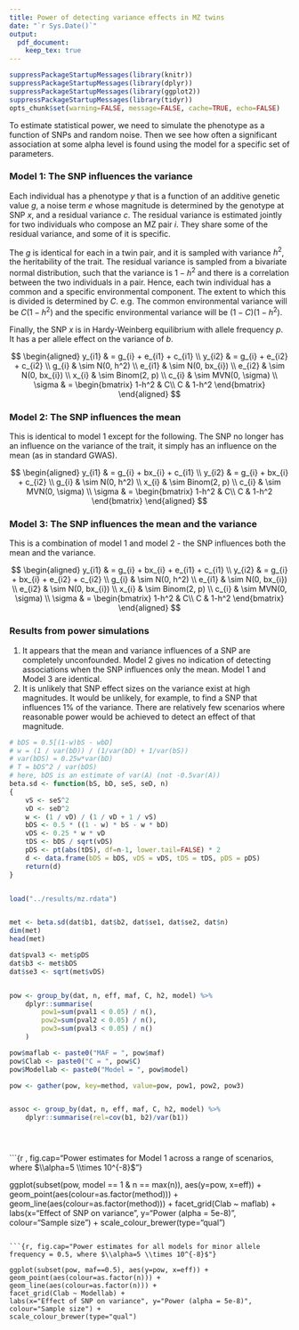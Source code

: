 ```yaml
---
title: Power of detecting variance effects in MZ twins
date: "`r Sys.Date()`"
output: 
  pdf_document:
    keep_tex: true
---
```



```r

suppressPackageStartupMessages(library(knitr))
suppressPackageStartupMessages(library(dplyr))
suppressPackageStartupMessages(library(ggplot2))
suppressPackageStartupMessages(library(tidyr))
opts_chunk$set(warning=FALSE, message=FALSE, cache=TRUE, echo=FALSE)

```

To estimate statistical power, we need to simulate the phenotype as a function of SNPs and random noise. Then we see how often a significant association at some alpha level is found using the model for a specific set of parameters.

### Model 1: The SNP influences the variance

Each individual has a phenotype $y$ that is a function of an additive genetic value $g$, a noise term $e$ whose magnitude is determined by the genotype at SNP $x$, and a residual variance $c$. The residual variance is estimated jointly for two individuals who compose an MZ pair $i$. They share some of the residual variance, and some of it is specific.

The $g$ is identical for each in a twin pair, and it is sampled with variance $h^2$, the heritability of the trait. The residual variance is sampled from a bivariate normal distribution, such that the variance is $1 - h^2$ and there is a correlation between the two individuals in a pair. Hence, each twin individual has a common and a specific environmental component. The extent to which this is divided is determined by $C$. e.g. The common environmental variance will be $C(1 - h^2)$ and the specific environmental variance will be $(1-C)(1-h^2)$.

Finally, the SNP $x$ is in Hardy-Weinberg equilibrium with allele frequency $p$. It has a per allele effect on the variance of $b$.

$$
\begin{aligned}
y_{i1} & = g_{i} + e_{i1} + c_{i1} \\
y_{i2} & = g_{i} + e_{i2} + c_{i2} \\
g_{i} & \sim N(0, h^2) \\
e_{i1} & \sim N(0, bx_{i}) \\
e_{i2} & \sim N(0, bx_{i}) \\
x_{i} & \sim Binom(2, p) \\
c_{i} & \sim MVN(0, \sigma) \\
\sigma & = \begin{bmatrix}
1-h^2 & C\\ 
C & 1-h^2
\end{bmatrix}
\end{aligned}
$$


### Model 2: The SNP influences the mean

This is identical to model 1 except for the following. The SNP no longer has an influence on the variance of the trait, it simply has an influence on the mean (as in standard GWAS).

$$
\begin{aligned}
y_{i1} & = g_{i} + bx_{i} + c_{i1} \\
y_{i2} & = g_{i} + bx_{i} + c_{i2} \\
g_{i} & \sim N(0, h^2) \\
x_{i} & \sim Binom(2, p) \\
c_{i} & \sim MVN(0, \sigma) \\
\sigma & = \begin{bmatrix}
1-h^2 & C\\ 
C & 1-h^2
\end{bmatrix}
\end{aligned}
$$


### Model 3: The SNP influences the mean and the variance

This is a combination of model 1 and model 2 - the SNP influences both the mean and the variance.

$$
\begin{aligned}
y_{i1} & = g_{i} + bx_{i} + e_{i1} + c_{i1} \\
y_{i2} & = g_{i} + bx_{i} + e_{i2} + c_{i2} \\
g_{i} & \sim N(0, h^2) \\
e_{i1} & \sim N(0, bx_{i}) \\
e_{i2} & \sim N(0, bx_{i}) \\
x_{i} & \sim Binom(2, p) \\
c_{i} & \sim MVN(0, \sigma) \\
\sigma & = \begin{bmatrix}
1-h^2 & C\\ 
C & 1-h^2
\end{bmatrix}
\end{aligned}
$$


### Results from power simulations

1. It appears that the mean and variance influences of a SNP are completely unconfounded. Model 2 gives no indication of detecting associations when the SNP influences only the mean. Model 1 and Model 3 are identical.
2. It is unlikely that SNP effect sizes on the variance exist at high magnitudes. It would be unlikely, for example, to find a SNP that influences 1% of the variance. There are relatively few scenarios where reasonable power would be achieved to detect an effect of that magnitude.


\newpage


```r


# bDS = 0.5[(1-w)bS - wbD]
# w = (1 / var(bD)) / (1/var(bD) + 1/var(bS))
# var(bDS) = 0.25w*var(bD)
# T = bDS^2 / var(bDS)
# here, bDS is an estimate of var(A) (not -0.5var(A))
beta.sd <- function(bS, bD, seS, seD, n)
{
	vS <- seS^2
	vD <- seD^2
	w <- (1 / vD) / (1 / vD + 1 / vS)
	bDS <- 0.5 * ((1 - w) * bS - w * bD)
	vDS <- 0.25 * w * vD
	tDS <- bDS / sqrt(vDS)
	pDS <- pt(abs(tDS), df=n-1, lower.tail=FALSE) * 2
	d <- data.frame(bDS = bDS, vDS = vDS, tDS = tDS, pDS = pDS)
	return(d)
}


load("../results/mz.rdata")


met <- beta.sd(dat$b1, dat$b2, dat$se1, dat$se2, dat$n)
dim(met)
head(met)

dat$pval3 <- met$pDS
dat$b3 <- met$bDS
dat$se3 <- sqrt(met$vDS)


pow <- group_by(dat, n, eff, maf, C, h2, model) %>%
	dplyr::summarise(
		pow1=sum(pval1 < 0.05) / n(), 
		pow2=sum(pval2 < 0.05) / n(), 
		pow3=sum(pval3 < 0.05) / n()
	)

pow$maflab <- paste0("MAF = ", pow$maf)
pow$Clab <- paste0("C = ", pow$C)
pow$Modellab <- paste0("Model = ", pow$model)

pow <- gather(pow, key=method, value=pow, pow1, pow2, pow3)


assoc <- group_by(dat, n, eff, maf, C, h2, model) %>%
	dplyr::summarise(rel=cov(b1, b2)/var(b1))





```

```{r , fig.cap="Power estimates for Model 1 across a range of scenarios, where $\\alpha=5 \\times 10^{-8}$"}

ggplot(subset(pow, model == 1 & n == max(n)), aes(y=pow, x=eff)) +
geom_point(aes(colour=as.factor(method))) +
geom_line(aes(colour=as.factor(method))) +
facet_grid(Clab ~ maflab) +
labs(x="Effect of SNP on variance", y="Power (alpha = 5e-8)", colour="Sample size") +
scale_colour_brewer(type="qual")

```

```{r, fig.cap="Power estimates for all models for minor allele frequency = 0.5, where $\\alpha=5 \\times 10^{-8}$"}

ggplot(subset(pow, maf==0.5), aes(y=pow, x=eff)) +
geom_point(aes(colour=as.factor(n))) +
geom_line(aes(colour=as.factor(n))) +
facet_grid(Clab ~ Modellab) +
labs(x="Effect of SNP on variance", y="Power (alpha = 5e-8)", colour="Sample size") +
scale_colour_brewer(type="qual")

```

